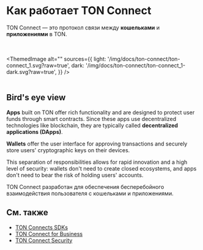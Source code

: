 

# Как работает TON Connect

TON Connect — это протокол связи между **кошельками** и **приложениями** в TON.

<br></br>
<ThemedImage
    alt=""
    sources={{
        light: '/img/docs/ton-connect/ton-connect_1.svg?raw=true',
        dark: '/img/docs/ton-connect/ton-connect_1-dark.svg?raw=true',
    }}
/>
<br></br>

## Bird's eye view

**Apps** built on TON offer rich functionality and are designed to protect user funds through smart contracts. Since these apps use decentralized technologies like blockchain, they are typically called **decentralized applications (DApps)**.

**Wallets** offer the user interface for approving transactions and securely store users' cryptographic keys on their devices.

This separation of responsibilities allows for rapid innovation and a high level of security: wallets don't need to create closed ecosystems, and apps don't need to bear the risk of holding users' accounts.

TON Connect разработан для обеспечения бесперебойного взаимодействия пользователя с кошельками и приложениями.

## См. также

- [TON Connects SDKs](/v3/guidelines/ton-connect/guidelines/developers/)
- [TON Connect for Business](/v3/guidelines/ton-connect/business/ton-connect-for-business/)
- [TON Connect Security](/v3/guidelines/ton-connect/business/ton-connect-for-security/)

<Feedback />
